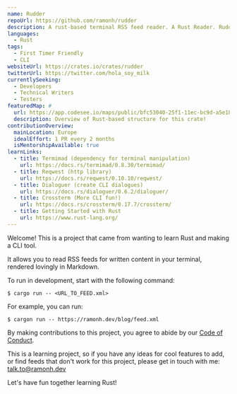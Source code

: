 ```yaml
---
name: Rudder
repoUrl: https://github.com/ramonh/rudder
description: A rust-based terminal RSS feed reader. A Rust Reader. Rudder.
languages: 
  - Rust
tags:
  - First Timer Friendly
  - CLI
websiteUrl: https://crates.io/crates/rudder
twitterUrl: https://twitter.com/hola_soy_milk
currentlySeeking: 
  - Developers
  - Technical Writers
  - Testers
featuredMap: #
  url: https://app.codesee.io/maps/public/bfc53040-25f1-11ec-bc9d-a5e1821b6e6e
  description: Overview of Rust-based structure for this crate!
contributionOverview:
  mainLocation: Europe
  idealEffort: 1 PR every 2 months
  isMentorshipAvailable: true
learnLinks:
  - title: Termimad (dependency for terminal manipulation)
    url: https://docs.rs/termimad/0.8.30/termimad/
  - title: Reqwest (http library)
    url: https://docs.rs/reqwest/0.10.10/reqwest/
  - title: Dialoguer (create CLI dialogues)
    url: https://docs.rs/dialoguer/0.6.2/dialoguer/
  - title: Crossterm (More CLI fun!)
    url: https://docs.rs/crossterm/0.17.7/crossterm/
  - title: Getting Started with Rust
    url: https://www.rust-lang.org/
---
```



<Overview>

Welcome! This is a project that came from wanting to learn Rust and making a CLI tool.

It allows you to read RSS feeds for written content in your terminal, rendered lovingly in Markdown.

To run in development, start with the following command:

`$ cargo run -- <URL_TO_FEED.xml>`

For example, you can run:

`$ cargon run -- https://ramonh.dev/blog/feed.xml`

</Overview>

<Contributing>

By making contributions to this project, you agree to abide by our [Code of Conduct](https://github.com/ramonh/rudder/blob/main/CONDUCT.md).

This is a learning project, so if you have any ideas for cool features to add, or find feeds that don't work for this project, please get in touch with me:
talk.to@ramonh.dev

Let's have fun together learning Rust!

</Contributing>